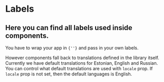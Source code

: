 

<Meta name="Labels" title="Documentation/Labels" />

# Labels

## Here you can find all labels used inside components.

You have to wrap your app in <code>{'<LabelProvider labels={labels} locale={locale}>'}</code> and pass
in your own labels.

However components fall back to translations defined in the library itself. Currently we have default
translations for Estonian, English and Russian. You can control what default translations are used with <code>locale</code> prop.
If <code>locale</code> prop is not set, then the default languages is English.

<LabelsTable />
